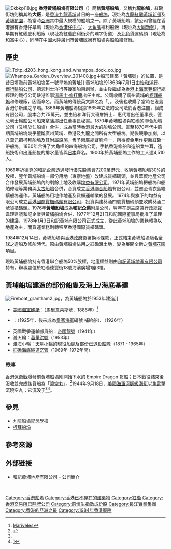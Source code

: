 [[File:Dkbkpl18.jpg|thumb]]
'''香港黃埔船塢有限公司'''（{{lang-en|The Hong Kong and Whampoa Dock Company Limited}}）簡稱'''黃埔船塢'''，又稱'''九龍船塢'''，紅磡街坊則稱其為'''大廠'''，是[[香港|香港]][[九龍|九龍]][[黃埔_(香港)|黃埔]]昔日的一座[[船塢|船塢]]，現址為[[九龍|九龍]][[紅磡|紅磡]][[黃埔新邨|黃埔新邨]]及[[黃埔花園|黃埔花園]]，為當時[[亞洲|亞洲]]其中最大規模的船塢之一。除了黃埔船塢，該公司曾經在香港擁有香港仔旱塢（現址為[[香港仔中心|香港仔中心]]）、[[大角嘴|大角嘴]]褔利船廠（現址為[[大同新邨|大同新邨]]），再早期有紅磡庇利船廠（現址為紅磡庇利街旁的環字街道）及[[北角|北角]]貨運碼頭（現址為[[和富中心|和富中心]]），同時在[[中國大陸|中國大陸]][[廣州市|廣州市]][[黃埔区|黃埔区]]擁有船塢與船舶維修廠。

== 歷史 ==
[[File:_Tcitp_d203_hong_kong_and_whampoa_dock_co.jpg|left]]
[[File:Whampoa_Garden_Overview_201408.jpg|thumb]]中船形建築「黃埔號」的位置，是昔日填海前黃埔船塢第一號旱塢的舊址]]
黃埔船塢於1863年7月1日由[[怡和洋行|怡和洋行]]、[[鐵行輪船公司|鐵行輪船公司]]、德忌利士洋行等幾家船東創辦，並由後繼成為[[香港上海滙豐銀行|香港上海滙豐銀行]]總經理的鐵行公司駐港監事[[湯馬士·修打蘭|湯馬士·修打蘭]]出任主席。公司收購了廣州黃埔的[[柯拜船坞|柯拜船坞]]和修理廠，因而命名，而黃埔的傳統英文譯名為「{{lang|en|Whampoa}}」。及後也收購了當時在港島香港仔新建之旱塢。1866年黃埔船塢根據1865年立法的公司法於香港注冊，組成有限公司，股本合共75萬元。並由怡和洋行大班詹姆士．惠代爾出任董事長，德忌利士輪船公司船東拿蒲那出任董事長秘書。1870年黃埔船塢與紅磡的聯合船塢公司（又稱於仁船塢）合併，成為當時香港最大的船塢公司。直至1870年代中前期黃埔船塢幾乎壟斷廣州黃埔、香港及九龍之間所有大型船塢。期後競爭加劇，以八萬元把柯拜船塢及其附屬設施，售予兩廣總督劉坤一，所得資金用作更新紅磡一帶船塢。1880年合併了大角咀的四海船塢公司，手執香港修船和造船業牛耳，造船技術和出產船隻的排水量皆與[[日本|日本]]齊名。1900年於黃埔船塢工作的工人達4,510人。

1969年[[祈德尊|祈德尊]]的和記企業透過發行優先股集資7200萬港元，收購黃埔船塢30%的股權，翌年黃埔船塢一部份用地（東廠地盤）改建成貨櫃碼頭，並與華資地產公司合作發展黃埔船塢內的剩餘土地及收購[[均益大廈|均益有限公司]]。1971年黃埔船塢把船塢和船舶修理等業務與[[太古船塢|太古船塢]]合併，合資成立[[香港聯合船塢|香港聯合船塢]]有限公司，並遷至青衣島繼續船塢運作。黃埔船塢用地作地產及貨櫃運輸業的發展。1974年與旗下的均益有限公司成立[[香港國際貨櫃碼頭有限公司|香港國際貨櫃碼頭有限公司]]，投資與建葵涌四號貨櫃碼頭並收購葵涌二號貨櫃碼頭。1976年'''黃埔船塢'''成為'''和記企業'''附屬公司，翌年在副主席兼行政總裁韋理建議和記企業與黃埔船塢合併，1977年12月21日和記國際董事局批准了韋理的建議，1978年1月3日[[和記黃埔|和記黃埔]]有限公司正式成立，從此黃埔船塢的業務轉為以地產為主，而貨運業務則轉移至香港國際貨櫃碼頭。

1984年12月14日，黃埔船塢與[[港英政府|香港政府]]簽署換地條款，正式結束黃埔船塢馳名全球之造船及修船時代。原由黃埔船塢佔用之紅磡灣土地，變為展開全新之[[黃埔花園|黃埔花園]]項目。

現時黃埔船塢持有香港聯合船塢50%股權，地產權益則由[[和記黃埔地產有限公司|和記黃埔地產有限公司]]持有，辦事處位於紅磡德豐街18號海濱廣場1座3樓。

==黃埔船塢建造的部份船隻及海上/海底基建==
[[File:Fireboat_grantham2.jpg|thumb]]，為黃埔船塢於1953年建造]]
*[[美國海軍|美國海軍]][[砲艇|砲艇]]：{{link-en|馬里韋萊斯號|USS_Mariveles_(1886)|USS Mariveles}}（馬里韋萊斯號，1886年）<ref name=Mariveles>[http://www.navsource.org/archives/12/09934.htm Mariveles]</ref>
*{{link-en|澳洲東方航運|Australian Oriental Line|澳洲東方航運貨船}}：{{link-en|VSIS Changte|SS_Changte_(1925)|VSIS Changte}}（1925年，後來成為[[皇家海軍|皇家海軍]]編號 {{link-en|Category:Stores ships of the Royal Fleet Auxiliary|Category:Stores ships of the Royal Fleet Auxiliary|Y1-9}} 補給船）、{{link-en|VSIS Taiping|SS Taiping (1926)|VSIS Taiping}}（1926年）
*英國戰爭運輸部貨船：[[曉空丸|帝國龍號]]（1941年）
*滅火輪：[[葛量洪號|葛量洪號]]（1953年）
*渡海小輪：[[天星小輪|天星小輪]]的[[天星小輪#現役船隊|現役船隊]]及部份[[天星小輪#已退役船隊|已退役船隊]]（1871 - 1965年）
*[[海底隧道_(香港)|紅磡海底隧道]][[沉管式隧道|沉管]]（1969年-1972年間）

===軼事===
[[香港保衛戰|香港保衛戰]]爆發前黃埔船塢剛開始下水{{Citation needed|date=August 2018}}的 Empire Dragon 货船；日本戰役結束後沒收並完成該貨船為「[[曉空丸|曉空丸]]」。<ref name=Mariners>{{cite web |url=http://www.mariners-l.co.uk/EmpireD.html |title=EMPIRE – D – E |publisher=Mariners |accessdate=2018年8月}}</ref>1944年9月18日，[[美國海軍潛艇級別列表|美國海軍河豚級潛艇]]以[[魚雷|魚雷]]擊沉曉空丸；它沉没于{{coord|35|02|N|124|24|E}}<ref name=Mariners/><ref>[https://en.wikipedia.org/w/index.php?title=SS_Gy%C5%8Dk%C5%AB_Maru&oldid=846453158]</ref>。

== 參見 ==
* [[九龍船塢紀念學校|九龍船塢紀念學校]]
* [[柯拜船坞|柯拜船坞]]

==參考來源==
{{reflist}}

== 外部链接 ==
{{commons category|Hong Kong & Whampoa Shipyard}}
* [http://www.hwpg.com/ct/profile.html 和記黃埔地產有限公司 - 公司簡介]{{Dead link|date=2019年12月 |bot=InternetArchiveBot |fix-attempted=yes }}

<br>
[[Category:香港船塢|Category:香港船塢]]
[[Category:香港已不存在的建築物|Category:香港已不存在的建築物]]
[[Category:紅磡|Category:紅磡]]
[[Category:香港交易所已除牌公司|Category:香港交易所已除牌公司]]
[[Category:前恒生指數成份股|Category:前恒生指數成份股]]
[[Category:長江實業集團|Category:長江實業集團]]
[[Category:香港的亞洲之最|Category:香港的亞洲之最]]
[[Category:1984年香港廢除|Category:1984年香港廢除]]